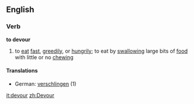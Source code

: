 ==English==
===Verb===
'''to devour'''
# to [[eat]] [[fast]], [[greed]]ily, or [[hunger|hungrily]]; to eat by [[swallow]]ing large bits of [[food]] with little or no [[chew]]ing
====Translations====
*German: [[verschlingen]] (1)

[[it:devour]]
[[zh:Devour]]